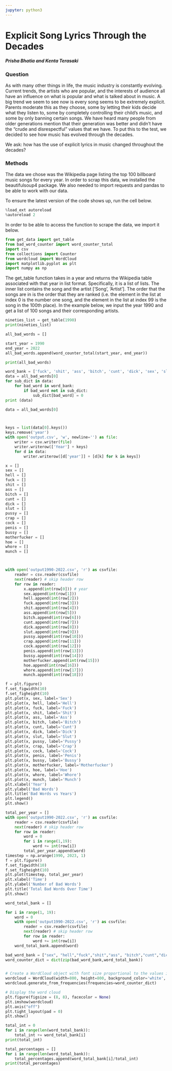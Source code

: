 ```yaml
---
jupyter: python3
---
```


# Explicit Song Lyrics Through the Decades
##### Prisha Bhatia and Kenta Terasaki


### Question
As with many other things in life, the music industry is constantly evolving. Current trends, the artists who are popular, and the interests of audience all have an influence on what is popular and what is talked about in music. A big trend we seem to see now is every song seems to be extremely explicit. Parents moderate this as they choose, some by letting their kids decide what they listen to, some by completely controlling their child's music, and some by only banning certain songs. We have heard many people from older generations mention that their generation was better and didn't have the "crude and disrespectful" values that we have. To put this to the test, we decided to see how music has evolved through the decades. 

We ask: how has the use of explicit lyrics in music changed throughout the decades?


### Methods
The data we chose was the Wikipedia page listing the top 100 billboard music songs for every year. In order to scrap this data, we installed the beautifulsoup4 package. We also needed to import requests and pandas to be able to work with our data.

To ensure the latest version of the code shows up, run the cell below.

```python
%load_ext autoreload
%autoreload 2
```

In order to be able to access the function to scrape the data, we import it below.

```python
from get_data import get_table
from bad_word_counter import word_counter_total
import csv
from collections import Counter
from wordcloud import WordCloud
import matplotlib.pyplot as plt
import numpy as np
```

The get_table function takes in a year and returns the Wikipedia table associated with that year in list format. Specifically, it is a list of lists. The inner list contains the song and the artist ['Song', 'Artist']. The order that the songs are in is the order that they are ranked (i.e. the element in the list at index 0 is the number one song, and the element in the list at index 99 is the song in the 100th place). In the example below, we input the year 1990 and get a list of 100 songs and their corresponding artists.

```python
nineties_list = get_table(1990)
print(nineties_list)
```

```python
all_bad_words = []

start_year = 1990
end_year = 2022
all_bad_words.append(word_counter_total(start_year, end_year))
```

```python
print(all_bad_words)
```

```python
word_bank = ['fuck', 'shit', 'ass', 'bitch', 'cunt', 'dick', 'sex', 'slut', 'pussy', 'crap', 'hell', 'cock', 'penis', 'bussy', 'motherfucker', 'hoe', 'whore','munch']
data = all_bad_words[0]
for sub_dict in data:
    for bad_word in word_bank:
        if bad_word not in sub_dict:
            sub_dict[bad_word] = 0
print (data)
```

```python
data = all_bad_words[0]



keys = list(data[0].keys())
keys.remove('year')
with open('output.csv', 'w', newline='') as file:
    writer = csv.writer(file)
    writer.writerow(['Year'] + keys)
    for d in data:
        writer.writerow([d['year']] + [d[k] for k in keys])
```

```python
x = []
sex = []
hell = []
fuck = []
shit = []
ass = []
bitch = []
cunt = []
dick = []
slut = []
pussy = []
crap = []
cock = []
penis = []
bussy = []
motherfucker = []
hoe = []
whore = []
munch = []



with open('output1990-2022.csv', 'r') as csvfile:
    reader = csv.reader(csvfile)
    next(reader) # skip header row
    for row in reader:
        x.append(int(row[0])) # year
        sex.append(int(row[1])) 
        hell.append(int(row[2])) 
        fuck.append(int(row[3])) 
        shit.append(int(row[4])) 
        ass.append(int(row[5]))
        bitch.append(int(row[6]))
        cunt.append(int(row[7])) 
        dick.append(int(row[8])) 
        slut.append(int(row[9])) 
        pussy.append(int(row[10])) 
        crap.append(int(row[11])) 
        cock.append(int(row[12])) 
        penis.append(int(row[13])) 
        bussy.append(int(row[14])) 
        motherfucker.append(int(row[15])) 
        hoe.append(int(row[16])) 
        whore.append(int(row[17])) 
        munch.append(int(row[18])) 

f = plt.figure()
f.set_figwidth(10)
f.set_figheight(10)
plt.plot(x, sex, label='Sex')
plt.plot(x, hell, label='Hell')
plt.plot(x, fuck, label='Fuck')
plt.plot(x, shit, label='Shit')
plt.plot(x, ass, label='Ass')
plt.plot(x, bitch, label='Bitch')
plt.plot(x, cunt, label='Cunt')
plt.plot(x, dick, label='Dick')
plt.plot(x, slut, label='Slut')
plt.plot(x, pussy, label='Pussy')
plt.plot(x, crap, label='Crap')
plt.plot(x, cock, label='Cock')
plt.plot(x, penis, label='Penis')
plt.plot(x, bussy, label='Bussy')
plt.plot(x, motherfucker, label='Motherfucker')
plt.plot(x, hoe, label='Hoe')
plt.plot(x, whore, label='Whore')
plt.plot(x, munch, label='Munch')
plt.xlabel('Year')
plt.ylabel('Bad Words')
plt.title('Bad Words vs Years')
plt.legend()
plt.show()
```

```python
total_per_year = []
with open('output1990-2022.csv', 'r') as csvfile:
    reader = csv.reader(csvfile)
    next(reader) # skip header row
    for row in reader:
        word = 0
        for i in range(1,19):
            word += int(row[i])
        total_per_year.append(word)
timestep = np.arange(1990, 2023, 1)
f = plt.figure()
f.set_figwidth(10)
f.set_figheight(10)
plt.plot(timestep, total_per_year)
plt.xlabel('Time')
plt.ylabel('Number of Bad Words')
plt.title('Total Bad Words Over Time')
plt.show()
```

```python

word_total_bank = []

for i in range(1, 19):
    word = 0
    with open('output1990-2022.csv', 'r') as csvfile:
        reader = csv.reader(csvfile)
        next(reader) # skip header row
        for row in reader:    
            word += int(row[i])
    word_total_bank.append(word)
```

```python

bad_word_bank = ["sex", "hell","fuck","shit","ass", "bitch","cunt","dick","slut","pussy","crap","cock","penis","bussy","motherfucker","hoe","whore","munch"]
word_counter_dict = dict(zip(bad_word_bank,word_total_bank))


# Create a WordCloud object with font size proportional to the values in the dictionary
wordcloud = WordCloud(width=800, height=800, background_color='white', min_font_size=10)
wordcloud.generate_from_frequencies(frequencies=word_counter_dict)

# Display the word cloud
plt.figure(figsize = (8, 8), facecolor = None)
plt.imshow(wordcloud)
plt.axis("off")
plt.tight_layout(pad = 0)
plt.show()
```

```python
total_int = 0
for i in range(len(word_total_bank)):
    total_int += word_total_bank[i]
print(total_int)
```

```python
total_percentages = []
for i in range(len(word_total_bank)):
    total_percentages.append(word_total_bank[i]/total_int)
print(total_percentages)
```

